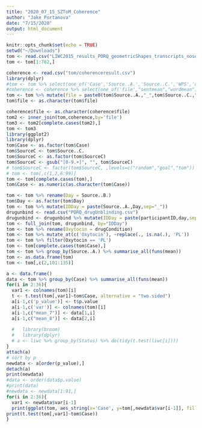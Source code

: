 ```yaml
---
title: "2020_07_15_SZToM_Coherence"
author: "Jake Portanova"
date: "7/15/2020"
output: html_document
---
```


```r
knitr::opts_chunk$set(echo = TRUE)
setwd("~/Downloads")
tom <- read.csv("LIWC2015_results_PORQ_geometricShapes_transcripts_nosource.csv")
tom <- tom[1:762,]

coherence <- read.csv("tom/coherenceresult.csv")
library(dplyr)
#tom <- tom %>% select(one_of('Case','Source..A.','Source..C.','WPS','cogproc','tentat','nonflu'))
#coherence <- coherence %>% select(one_of('file',"sentmean","wordmean"))
tom <- tom %>% mutate(file = paste0(tom$Source..A.,"_",tom$Source..C.,".txt"))
tom$file <- as.character(tom$file)

coherence$file <- as.character(coherence$file)
tom2 <- inner_join(tom,coherence,by='file')
tom3 <- tom2[complete.cases(tom2),]
tom <- tom3
library(ggplot2)
library(dplyr)
tom$Case <- as.factor(tom$Case)
tom$SourceC <- tom$Source..C.
tom$SourceC <- as.factor(tom$SourceC)
tom$SourceC <- gsub("[0-9.+]", "", tom$SourceC)
# tom$SourceC <- factor(tom$SourceC, ,levels=c("random","goal","tom"))
# tom <- tom[,c(1,2,6:99)]
tom <- tom[complete.cases(tom),]
tom$Case <- as.numeric(as.character(tom$Case))

tom <- tom %>% rename(Day = Source..B.)
tom$Day <- as.factor(tom$Day)
tom <- tom %>% mutate(IDDay = paste(Source..A.,Day,sep="_"))
drugunbind <- read.csv("PORQ_drugUnblinding.csv")
drugunbind <- drugunbind %>% mutate(IDDay = paste(participantID,day,sep="_"))
tom <- full_join(tom, drugunbind, by="IDDay")
tom <- tom %>% rename(Oxytocin = drugCondition)
tom <- tom %>% mutate_at(c('Oxytocin'), ~replace(., is.na(.), 'PL'))
tom <- tom %>% filter(Oxytocin == 'PL')
tom <- tom[complete.cases(tom$Case),]
tom <- tom %>% group_by(Source..A.) %>% summarise_all(funs(mean))
tom <- as.data.frame(tom)
tom <- tom[,c(2,101:135)]
```

```r
a <- data.frame()
data <- tom %>% group_by(Case) %>% summarise_all(funs(mean))
for(i in 2:36){
  var1 <- colnames(tom)[i]
  t <- t.test(tom[,var1]~tom$Case, alternative = "two.sided")
  a[i-1,c('p_value')] <- t$p.value
  a[i-1,c('var')] <- colnames(tom)[i]
  a[i-1,c("mean_7")] <- data[1,i]
  a[i-1,c("mean_8")] <- data[2,i]
  
  #   library(broom)
  #   library(dplyr)
  # a <- liwc %>% group_by(Status) %>% do(tidy(t.test(liwc[i])))
}
attach(a)
# sort by p
newdata <- a[order(p_value),]
detach(a)
print(newdata)
#data <- order(data$p.value) 
#print(data)
#newdata <- newdata[1:91,]
for(i in 2:36){
  var1 <- newdata$var[i-1]
  print(ggplot(tom, aes_string(x='Case', y=tom[,newdata$var[i-1]], fill='Case',group='Case'))+geom_boxplot()+ggtitle(newdata$var[i-1]))
print(t.test(tom[,var1]~tom$Case))
}
```